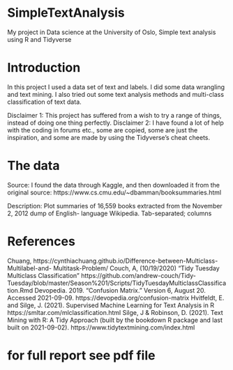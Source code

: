 # SimpleTextAnalysis
My project in Data science at the University of Oslo, Simple text analysis using R and Tidyverse 

# Introduction
In this project I used a data set of text and labels. I did some data wrangling and text mining. I also tried out some text analysis methods and multi-class classification of text data.

Disclaimer 1: This project has suffered from a wish to try a range of things, instead of doing one thing perfectly.
Disclaimer 2: I have found a lot of help with the coding in forums etc., some are copied, some are just the inspiration, and some are made by using the Tidyverse’s cheat cheets.

# The data
Source:
I found the data through Kaggle, and then downloaded it from the original source:
https://www.cs.cmu.edu/~dbamman/booksummaries.html

Description:
Plot summaries of 16,559 books extracted from the November 2, 2012 dump of English- language Wikipedia. Tab-separated; columns

# References
Chuang, https://cynthiachuang.github.io/Difference-between-Multiclass-Multilabel-and- Multitask-Problem/
Couch, A, (10/19/2020) "Tidy Tuesday Multiclass Classification" https://github.com/andrew-couch/Tidy- Tuesday/blob/master/Season%201/Scripts/TidyTuesdayMulticlassClassification.Rmd
Devopedia. 2019. "Confusion Matrix." Version 6, August 20. Accessed 2021-09-09.
https://devopedia.org/confusion-matrix
Hvitfeldt, E. and Silge, J. (2021). Supervised Machine Learning for Text Analysis in R https://smltar.com/mlclassification.html
Silge, J & Robinson, D. (2021). Text Mining with R: A Tidy Approach (built by the bookdown R package and last built on 2021-09-02). https://www.tidytextmining.com/index.html


# for full report see pdf file 
